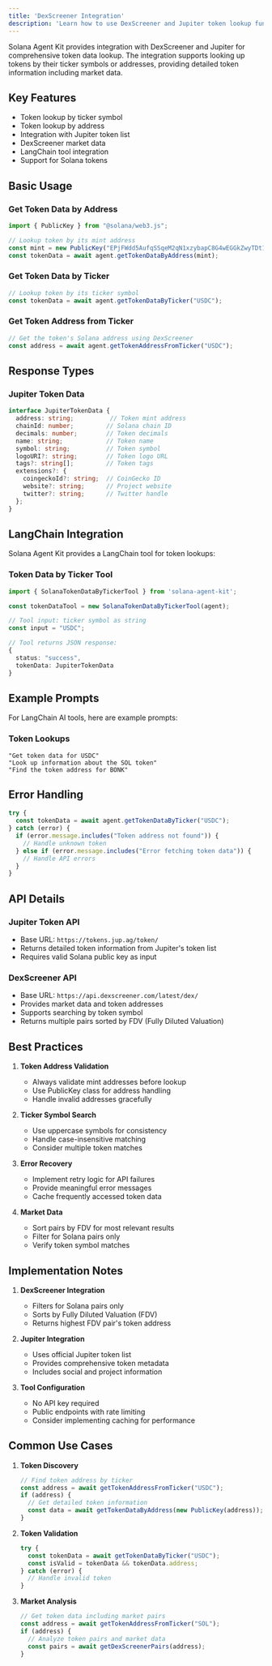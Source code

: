 ```yaml
---
title: 'DexScreener Integration'
description: 'Learn how to use DexScreener and Jupiter token lookup functionality'
---
```


Solana Agent Kit provides integration with DexScreener and Jupiter for comprehensive token data lookup. The integration supports looking up tokens by their ticker symbols or addresses, providing detailed token information including market data.

## Key Features

- Token lookup by ticker symbol
- Token lookup by address
- Integration with Jupiter token list
- DexScreener market data
- LangChain tool integration
- Support for Solana tokens

## Basic Usage

### Get Token Data by Address

```typescript
import { PublicKey } from "@solana/web3.js";

// Lookup token by its mint address
const mint = new PublicKey("EPjFWdd5AufqSSqeM2qN1xzybapC8G4wEGGkZwyTDt1v"); // USDC
const tokenData = await agent.getTokenDataByAddress(mint);
```

### Get Token Data by Ticker

```typescript
// Lookup token by its ticker symbol
const tokenData = await agent.getTokenDataByTicker("USDC");
```

### Get Token Address from Ticker

```typescript
// Get the token's Solana address using DexScreener
const address = await agent.getTokenAddressFromTicker("USDC");
```

## Response Types

### Jupiter Token Data

```typescript
interface JupiterTokenData {
  address: string;          // Token mint address
  chainId: number;         // Solana chain ID
  decimals: number;        // Token decimals
  name: string;            // Token name
  symbol: string;          // Token symbol
  logoURI?: string;        // Token logo URL
  tags?: string[];         // Token tags
  extensions?: {
    coingeckoId?: string;  // CoinGecko ID
    website?: string;      // Project website
    twitter?: string;      // Twitter handle
  };
}
```

## LangChain Integration

Solana Agent Kit provides a LangChain tool for token lookups:

### Token Data by Ticker Tool

```typescript
import { SolanaTokenDataByTickerTool } from 'solana-agent-kit';

const tokenDataTool = new SolanaTokenDataByTickerTool(agent);

// Tool input: ticker symbol as string
const input = "USDC";

// Tool returns JSON response:
{
  status: "success",
  tokenData: JupiterTokenData
}
```

## Example Prompts

For LangChain AI tools, here are example prompts:

### Token Lookups
```text
"Get token data for USDC"
"Look up information about the SOL token"
"Find the token address for BONK"
```

## Error Handling

```typescript
try {
  const tokenData = await agent.getTokenDataByTicker("USDC");
} catch (error) {
  if (error.message.includes("Token address not found")) {
    // Handle unknown token
  } else if (error.message.includes("Error fetching token data")) {
    // Handle API errors
  }
}
```

## API Details

### Jupiter Token API
- Base URL: `https://tokens.jup.ag/token/`
- Returns detailed token information from Jupiter's token list
- Requires valid Solana public key as input

### DexScreener API
- Base URL: `https://api.dexscreener.com/latest/dex/`
- Provides market data and token addresses
- Supports searching by token symbol
- Returns multiple pairs sorted by FDV (Fully Diluted Valuation)

## Best Practices

1. **Token Address Validation**
   - Always validate mint addresses before lookup
   - Use PublicKey class for address handling
   - Handle invalid addresses gracefully

2. **Ticker Symbol Search**
   - Use uppercase symbols for consistency
   - Handle case-insensitive matching
   - Consider multiple token matches

3. **Error Recovery**
   - Implement retry logic for API failures
   - Provide meaningful error messages
   - Cache frequently accessed token data

4. **Market Data**
   - Sort pairs by FDV for most relevant results
   - Filter for Solana pairs only
   - Verify token symbol matches

## Implementation Notes

1. **DexScreener Integration**
   - Filters for Solana pairs only
   - Sorts by Fully Diluted Valuation (FDV)
   - Returns highest FDV pair's token address

2. **Jupiter Integration**
   - Uses official Jupiter token list
   - Provides comprehensive token metadata
   - Includes social and project information

3. **Tool Configuration**
   - No API key required
   - Public endpoints with rate limiting
   - Consider implementing caching for performance

## Common Use Cases

1. **Token Discovery**
   ```typescript
   // Find token address by ticker
   const address = await getTokenAddressFromTicker("USDC");
   if (address) {
     // Get detailed token information
     const data = await getTokenDataByAddress(new PublicKey(address));
   }
   ```

2. **Token Validation**
   ```typescript
   try {
     const tokenData = await getTokenDataByTicker("USDC");
     const isValid = tokenData && tokenData.address;
   } catch (error) {
     // Handle invalid token
   }
   ```

3. **Market Analysis**
   ```typescript
   // Get token data including market pairs
   const address = await getTokenAddressFromTicker("SOL");
   if (address) {
     // Analyze token pairs and market data
     const pairs = await getDexScreenerPairs(address);
   }
   ```